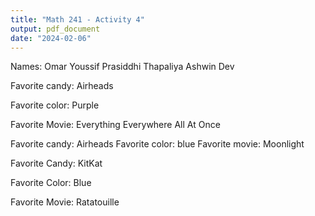 ```yaml
---
title: "Math 241 - Activity 4"
output: pdf_document
date: "2024-02-06"
---
```


Names: Omar Youssif
Prasiddhi Thapaliya
Ashwin Dev


Favorite candy: Airheads

Favorite color: Purple

Favorite Movie: Everything Everywhere All At Once


Favorite candy: Airheads
Favorite color: blue
Favorite movie: Moonlight


Favorite Candy: KitKat

Favorite Color: Blue

Favorite Movie: Ratatouille

